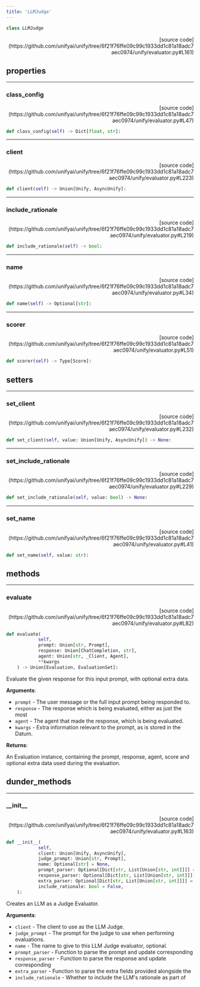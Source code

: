 ```yaml
---
title: 'LLMJudge'
---
```


```python
class LLMJudge
```

<p align="right">[source code](https://github.com/unifyai/unify/tree/6f21f76ffe09c99c1933dd1c81a18adc7aec0974/unify/evaluator.py#L161)</p>



## properties

---

### class\_config

<p align="right">[source code](https://github.com/unifyai/unify/tree/6f21f76ffe09c99c1933dd1c81a18adc7aec0974/unify/evaluator.py#L47)</p>

```python
def class_config(self) -> Dict[float, str]:
```



---

### client

<p align="right">[source code](https://github.com/unifyai/unify/tree/6f21f76ffe09c99c1933dd1c81a18adc7aec0974/unify/evaluator.py#L223)</p>

```python
def client(self) -> Union[Unify, AsyncUnify]:
```



---

### include\_rationale

<p align="right">[source code](https://github.com/unifyai/unify/tree/6f21f76ffe09c99c1933dd1c81a18adc7aec0974/unify/evaluator.py#L219)</p>

```python
def include_rationale(self) -> bool:
```



---

### name

<p align="right">[source code](https://github.com/unifyai/unify/tree/6f21f76ffe09c99c1933dd1c81a18adc7aec0974/unify/evaluator.py#L34)</p>

```python
def name(self) -> Optional[str]:
```



---

### scorer

<p align="right">[source code](https://github.com/unifyai/unify/tree/6f21f76ffe09c99c1933dd1c81a18adc7aec0974/unify/evaluator.py#L51)</p>

```python
def scorer(self) -> Type[Score]:
```



## setters

---

### set\_client

<p align="right">[source code](https://github.com/unifyai/unify/tree/6f21f76ffe09c99c1933dd1c81a18adc7aec0974/unify/evaluator.py#L232)</p>

```python
def set_client(self, value: Union[Unify, AsyncUnify]) -> None:
```



---

### set\_include\_rationale

<p align="right">[source code](https://github.com/unifyai/unify/tree/6f21f76ffe09c99c1933dd1c81a18adc7aec0974/unify/evaluator.py#L229)</p>

```python
def set_include_rationale(self, value: bool) -> None:
```



---

### set\_name

<p align="right">[source code](https://github.com/unifyai/unify/tree/6f21f76ffe09c99c1933dd1c81a18adc7aec0974/unify/evaluator.py#L41)</p>

```python
def set_name(self, value: str):
```



## methods

---

### evaluate

<p align="right">[source code](https://github.com/unifyai/unify/tree/6f21f76ffe09c99c1933dd1c81a18adc7aec0974/unify/evaluator.py#L82)</p>

```python
def evaluate(
            self,
            prompt: Union[str, Prompt],
            response: Union[ChatCompletion, str],
            agent: Union[str, _Client, Agent],
            **kwargs
    ) -> Union[Evaluation, EvaluationSet]:
```

Evaluate the given response for this input prompt, with optional extra data.

**Arguments**:

- `prompt` - The user message or the full input prompt being responded to.
- `response` - The response which is being evaluated, either as just the most
- `agent` - The agent that made the response, which is being evaluated.
- `kwargs` - Extra information relevant to the prompt, as is stored in the Datum.



**Returns**:

An Evaluation instance, containing the prompt, response, agent, score and
optional extra data used during the evaluation.

## dunder_methods

---

### \_\_init\_\_

<p align="right">[source code](https://github.com/unifyai/unify/tree/6f21f76ffe09c99c1933dd1c81a18adc7aec0974/unify/evaluator.py#L163)</p>

```python
def __init__(
            self,
            client: Union[Unify, AsyncUnify],
            judge_prompt: Union[str, Prompt],
            name: Optional[str] = None,
            prompt_parser: Optional[Dict[str, List[Union[str, int]]]] = None,
            response_parser: Optional[Dict[str, List[Union[str, int]]]] = None,
            extra_parser: Optional[Dict[str, List[Union[str, int]]]] = None,
            include_rationale: bool = False,
    ):
```

Creates an LLM as a Judge Evaluator.

**Arguments**:

- `client` - The client to use as the LLM Judge.
- `judge_prompt` - The prompt for the judge to use when performing evaluations.
- `name` - The name to give to this LLM Judge evaluator, optional.
- `prompt_parser` - Function to parse the prompt and update corresponding
- `response_parser` - Function to parse the response and update corresponding
- `extra_parser` - Function to parse the extra fields provided alongside the
- `include_rationale` - Whether to include the LLM's rationale as part of